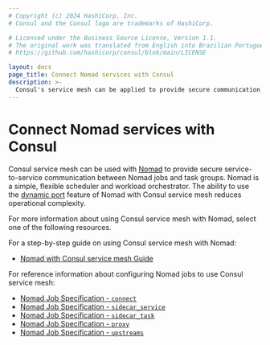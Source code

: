 ```yaml
---
# Copyright (c) 2024 HashiCorp, Inc.
# Consul and the Consul logo are trademarks of HashiCorp.

# Licensed under the Business Source License, Version 1.1.
# The original work was translated from English into Brazilian Portuguese.
# https://github.com/hashicorp/consul/blob/main/LICENSE

layout: docs
page_title: Connect Nomad services with Consul
description: >-
  Consul's service mesh can be applied to provide secure communication between services managed by Nomad's scheduler and orchestrator functions, including Nomad jobs and task groups. Use the guide and reference documentation to learn more.
---
```


# Connect Nomad services with Consul

Consul service mesh can be used with [Nomad](https://www.nomadproject.io/) to provide
secure service-to-service communication between Nomad jobs and task groups.
Nomad is a simple, flexible scheduler and workload orchestrator. The ability to
use the [dynamic port](/nomad/docs/job-specification/network#dynamic-ports)
feature of Nomad with Consul service mesh reduces operational complexity.

For more information
about using Consul service mesh with Nomad, select one of the following resources.

For a step-by-step guide on using Consul service mesh with Nomad:

- [Nomad with Consul service mesh Guide](/nomad/docs/integrations/consul-connect)

For reference information about configuring Nomad jobs to use Consul service mesh:

- [Nomad Job Specification - `connect`](/nomad/docs/job-specification/connect)
- [Nomad Job Specification - `sidecar_service`](/nomad/docs/job-specification/sidecar_service)
- [Nomad Job Specification - `sidecar_task`](/nomad/docs/job-specification/sidecar_task)
- [Nomad Job Specification - `proxy`](/nomad/docs/job-specification/proxy)
- [Nomad Job Specification - `upstreams`](/nomad/docs/job-specification/upstreams)
